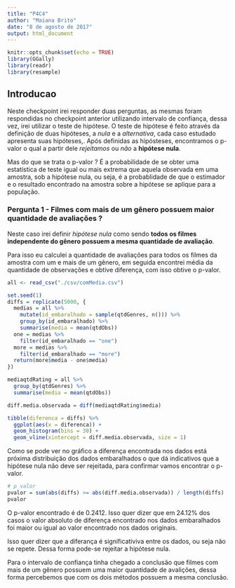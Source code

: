 ```yaml
---
title: "P4C4"
author: "Maiana Brito"
date: "8 de agosto de 2017"
output: html_document
---
```


```r
knitr::opts_chunk$set(echo = TRUE)
library(GGally)
library(readr)
library(resample)

```

## Introducao

Neste checkpoint irei responder duas perguntas, as mesmas foram respondidas no checkpoint anterior utilizando intervalo de confiança, dessa vez, irei utilizar o teste de hipótese.
O teste de hipótese é feito através da definição de duas hipóteses, a *nula* e a *alternativa*, cada caso estudado apresenta suas hipóteses,. Após definidas as hipósteses, encontramos o p-valor o qual a partir dele *rejeitamos* ou *não* a **hipótese nula**.

Mas do que se trata o p-valor ? É a probabilidade de se obter uma estatística de teste igual ou mais extrema que aquela observada em uma amostra, sob a hipótese nula, ou seja, é a probablidade de que o estimador e o resultado encontrado na amostra sobre a hipótese se aplique para a população. 

### Pergunta 1 - Filmes com mais de um gênero possuem maior quantidade de avaliações ?

Neste caso irei definir *hipótese nula* como sendo **todos os filmes independente do gênero possuem a mesma quantidade de avaliação**. 

Para isso eu calculei a quantidade de avaliações para todos os filmes da amostra com um e mais de um gênero, em seguida encontrei média da quantidade de observações e obtive diferença, com isso obtive o p-valor.

```r
all <- read_csv("./csv/comMedia.csv")

set.seed(1)
diffs = replicate(5000, {
  medias = all %>% 
    mutate(id_embaralhado = sample(qtdGenres, n())) %>% 
    group_by(id_embaralhado) %>% 
    summarise(media = mean(qtdObs))
  one = medias %>% 
    filter(id_embaralhado == "one")
  more = medias %>% 
    filter(id_embaralhado == "more")
  return(more$media - one$media)
})

mediaqtdRating = all %>% 
  group_by(qtdGenres) %>% 
  summarise(media = mean(qtdObs))

diff.media.observada = diff(mediaqtdRating$media)

tibble(diferenca = diffs) %>% 
  ggplot(aes(x = diferenca)) + 
  geom_histogram(bins = 30) + 
  geom_vline(xintercept = diff.media.observada, size = 1)
```


Como se pode ver no gráfico a diferença encontrada nos dados está próxima distribuição dos dados embaralhados o que dá indicativos que a hipótese nula não deve ser rejeitada, para confirmar vamos encontrar o p-valor.

```r
# p valor
pvalor = sum(abs(diffs) >= abs(diff.media.observada)) / length(diffs)
pvalor

```

O p-valor encontrado é de 0.2412. Isso quer dizer que em 24.12% dos casos o valor absoluto de diferença encontrado nos dados embaralhados foi maior ou igual ao valor encontrado nos dados originais.

Isso quer dizer que a diferança é significativiva entre os dados, ou seja não se repete. Dessa forma pode-se rejeitar a hipótese nula.

Para o intervalo de confiança tinha chegado a conclusão que filmes com mais de um gênero possuem uma maior quantidade de avalições, dessa forma percebemos que com os dois métodos possuem a mesma conclusão.
